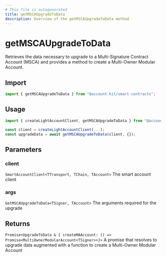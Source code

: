 ```yaml
---
# This file is autogenerated
title: getMSCAUpgradeToData
description: Overview of the getMSCAUpgradeToData method
---
```


# getMSCAUpgradeToData

Retrieves the data necessary to upgrade to a Multi-Signature Contract Account (MSCA) and provides a method to create a Multi-Owner Modular Account.

## Import

```ts
import { getMSCAUpgradeToData } from "@account-kit/smart-contracts";
```

## Usage

```ts
import { createLightAccountClient, getMSCAUpgradeToData } from "@account-kit/smart-contracts";

const client = createLightAccountClient(...);
const upgradeData = await getMSCAUpgradeToData(client, {});
```

## Parameters

### client

`SmartAccountClient<TTransport, TChain, TAccount>`
The smart account client

### args

`GetMSCAUpgradeToData<TSigner, TAccount>`
The arguments required for the upgrade

## Returns

`Promise<UpgradeToData & { createMAAccount: () => Promise<MultiOwnerModularAccount<TSigner>>}>`
A promise that resolves to upgrade data augmented with a function to create a Multi-Owner Modular Account
